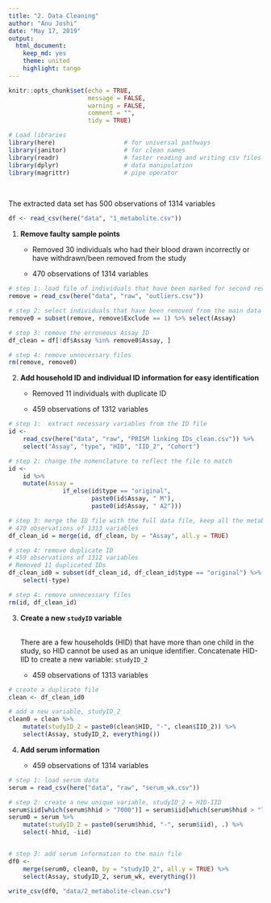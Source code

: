 ```yaml
---
title: "2. Data Cleaning"
author: "Anu Joshi"
date: "May 17, 2019"
output:
  html_document:
    keep_md: yes
    theme: united
    highlight: tango
---
```


```r
knitr::opts_chunk$set(echo = TRUE, 
                      message = FALSE, 
                      warning = FALSE, 
                      comment = "", 
                      tidy = TRUE)

# Load libraries
library(here)                   # for universal pathways
library(janitor)                # for clean names
library(readr)                  # faster reading and writing csv files
library(dplyr)                  # data manipulation
library(magrittr)               # pipe operator
```

<br>

The extracted data set has 500 observations of 1314 variables

```r
df <- read_csv(here("data", "1_metabolite.csv")) 
```

1.  **Remove faulty sample points**

    -   Removed 30 individuals who had their blood drawn incorrectly or have withdrawn/been removed from the study

    -   470 observations of 1314 variables

```r
# step 1: load file of individuals that have been marked for second review
remove = read_csv(here("data", "raw", "outliers.csv"))

# step 2: select individuals that have been removed from the main data
remove0 = subset(remove, remove$Exclude == 1) %>% select(Assay)

# step 3: remove the erroneous Assay ID
df_clean = df[!df$Assay %in% remove0$Assay, ]

# step 4: remove unnecessary files
rm(remove, remove0)
```

2.  **Add household ID and individual ID information for easy identification**

    -   Removed 11 individuals with duplicate ID

    -   459 observations of 1312 variables

```r
# step 1:  extract necessary variables from the ID file
id <-
    read_csv(here("data", "raw", "PRISM linking IDs_clean.csv")) %>% 
    select("Assay", "type", "HID", "IID_2", "Cohort")

# step 2: change the nomenclature to reflect the file to match
id <- 
    id %>% 
    mutate(Assay =  
               if_else(id$type == "original", 
                       paste0(id$Assay, " M"), 
                       paste0(id$Assay, " A2")))

# step 3: merge the ID file with the full data file, keep all the metabolite data
# 470 observations of 1313 variables
df_clean_id = merge(id, df_clean, by = "Assay", all.y = TRUE)

# step 4: remove duplicate ID
# 459 observations of 1312 variables
# Removed 11 duplicated IDs
df_clean_id0 = subset(df_clean_id, df_clean_id$type == "original") %>%
    select(-type)

# step 4: remove unnecessary files
rm(id, df_clean_id)
```

3.  **Create a new `studyID` variable**

    \
    There are a few households (HID) that have more than one child in the study, so HID cannot be used as an unique identifier. Concatenate HID-IID to create a new variable: `studyID_2`

    -   459 observations of 1313 variables

```r
# create a duplicate file 
clean <- df_clean_id0

# add a new variable, studyID_2
clean0 = clean %>%
    mutate(studyID_2 = paste0(clean$HID, "-", clean$IID_2)) %>%
    select(Assay, studyID_2, everything())
```

4.  **Add serum information**

    -   459 observations of 1314 variables

```r
# step 1: load serum data
serum = read_csv(here("data", "raw", "serum_wk.csv"))

# step 2: create a new unique variable, studyID_2 = HID-IID
serum$iid[which(serum$hhid > "7000")] = serum$iid[which(serum$hhid > "7000")]*10
serum0 = serum %>%
    mutate(studyID_2 = paste0(serum$hhid, "-", serum$iid), .) %>%
    select(-hhid, -iid)


# step 3: add serum information to the main file
df0 <- 
    merge(serum0, clean0, by = "studyID_2", all.y = TRUE) %>%
    select(Assay, studyID_2, serum_wk, everything())
```

```r
write_csv(df0, "data/2_metabolite-clean.csv")
```
